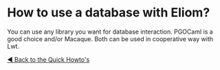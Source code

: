 =How to use a database with Eliom?=

You can use any library you want for database interaction. PGOCaml is a good choice and/or Macaque. Both can be used in cooperative way with Lwt.

[[wiki(2):howto|◄ Back to the Quick Howto's]]
